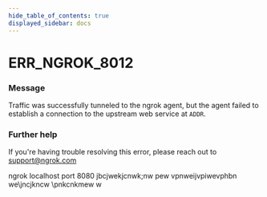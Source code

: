 ```yaml
---
hide_table_of_contents: true
displayed_sidebar: docs
---
```



# ERR_NGROK_8012

### Message

Traffic was successfully tunneled to the ngrok agent, but the agent failed to establish a connection to the upstream web service at `ADDR`.

### Further help

If you're having trouble resolving this error, please reach out to [support@ngrok.com](mailto:support@ngrok.com?subject=Help%20with%20ERR_NGROK_8012)

<ErrorDetails error="err_ngrok_8012" />
ngrok localhost port 8080
jbcjwekjcnwk;nw
pew vpnweijvpiwevphbn  we\jncjkncw
\pnkcnkmew w

